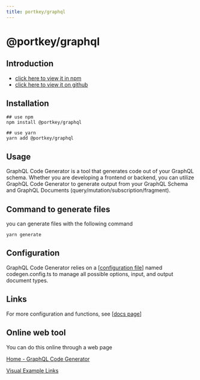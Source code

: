 ```yaml
---
title: portkey/graphql
---
```


# @portkey/graphql

## Introduction

-   [click here to view it in npm](https://npmjs.org/package/@portkey/graphql)
-   [click here to view it on github](https://github.com/Portkey-Wallet/portkey-web/blob/master/packages/graphql/README.md)

## Installation

```shell
## use npm
npm install @portkey/graphql

## use yarn
yarn add @portkey/graphql
```

## Usage

GraphQL Code Generator is a tool that generates code out of your GraphQL schema. Whether you are developing a frontend or backend, you can utilize GraphQL Code Generator to generate output from your GraphQL Schema and GraphQL Documents (query/mutation/subscription/fragment).

## Command to generate files

you can generate files with the following command

```shell
yarn generate
```

## Configuration

GraphQL Code Generator relies on a [[configuration file](https://hoopox.feishu.cn/docx/Xoe8dcNDooQXXAxrCm7ccQmonx2#part-Novld0P4touXY8xB9Mlc4uGOn0c)] named codegen.config.ts to manage all possible options, input, and output document types.

## Links

For more configuration and functions, see [[docs page](https://hoopox.feishu.cn/docx/Xoe8dcNDooQXXAxrCm7ccQmonx2#part-YGGGdBmxuohCg6x9ftZcy3UFn5d)]

## Online web tool

You can do this online through a web page

[Home - GraphQL Code Generator](https://the-guild.dev/graphql/codegen)

[Visual Example Links](https://hoopox.feishu.cn/wiki/P70KwYV8riRKPGkSGW7c6Nt9ntc)